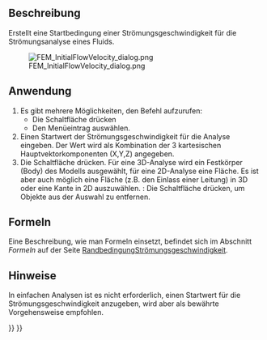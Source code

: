 <languages/>

{{Docnav/de
|[[FEM_ElectricChargeDensity/de|ElektrischeLadungsdichte]]
|[[FEM_ConstraintInitialPressure/de|StartbedingungDruck]]
|[[FEM_Workbench/de|FEM]]
|IconL=FEM_ConstraintElectricChargeDensity.svg
|IconR=FEM_ConstraintInitialPressure.svg
|IconC=Workbench_FEM.svg
}}

<div class="mw-translate-fuzzy">
{{GuiCommandContainer|
{{GuiCommand/de
|Name=FEM ConstraintInitialFlowVelocity
|Name/de=FEM StartbedingungStrömungsgeschwindigkeit
|MenuLocation=Model → Fluid-Randbedingungen → Startbedingung Strömungsgeschwindigkeit
|Workbenches=[[FEM_Workbench/de|FEM]]
|SeeAlso=[[FEM_ConstraintFlowVelocity/de|RandbedingungStrömungsgeschwindigkeit]], [[FEM_ConstraintInitialPressure/de|StartbedingungDruck]]
}}
{{GuiCommandFemInfo/de
|Solvers=Elmer
}}
}}
</div>

<span id="Description"></span>
==Beschreibung==

Erstellt eine Startbedingung einer Strömungsgeschwindigkeit für die Strömungsanalyse eines Fluids.

[[File:FEM_InitialFlowVelocity_dialog.png]]
<div lang="en" dir="ltr" class="mw-content-ltr">
{{Caption|The FEM initial flow velocity task panel}}
</div>

<span id="Usage"></span>
==Anwendung== 

<div class="mw-translate-fuzzy">
# Es gibt mehrere Möglichkeiten, den Befehl aufzurufen:
#* Die Schaltfläche {{Button|[[Image:FEM_ConstraintInitialFlowVelocity.svg|16px]] [[FEM_ConstraintInitialFlowVelocity/de|Startbedingung Strömungsgeschwindigkeit]]}} drücken
#* Den Menüeintrag {{MenuCommand|Modell → Fluid-Randbedingungen → [[Image:FEM_ConstraintInitialFlowVelocity.svg|16px]] Startbedingung Strömungsgeschwindigkeit}} auswählen.
# Einen Startwert der Strömungsgeschwindigkeit für die Analyse eingeben. Der Wert wird als Kombination der 3 kartesischen Hauptvektorkomponenten (X,Y,Z) angegeben.
# Die Schaltfläche {{Button|Hinzufügen}} drücken. Für eine 3D-Analyse wird ein Festkörper (Body) des Modells ausgewählt, für eine 2D-Analyse eine Fläche. Es ist aber auch möglich eine Fläche (z.B. den Einlass einer Leitung) in 3D oder eine Kante in 2D auszuwählen. {{Version/de|1.1}}: Die Schaltfläche {{Button|Entfernen}} drücken, um Objekte aus der Auswahl zu entfernen.
</div>

<span id="Formulas"></span>
==Formeln==

Eine Beschreibung, wie man Formeln einsetzt, befindet sich im Abschnitt ''Formeln'' auf der Seite [[FEM_ConstraintFlowVelocity/de#Formeln|RandbedingungStrömungsgeschwindigkeit]].

<span id="Notes"></span>
==Hinweise== 

In einfachen Analysen ist es nicht erforderlich, einen Startwert für die Strömungsgeschwindigkeit anzugeben, wird aber als bewährte Vorgehensweise empfohlen.


{{Docnav/de
|[[FEM_ElectricChargeDensity/de|ElektrischeLadungsdichte]]
|[[FEM_ConstraintInitialPressure/de|StartbedingungDruck]]
|[[FEM_Workbench/de|FEM]]
|IconL=FEM_ConstraintElectricChargeDensity.svg
|IconR=FEM_ConstraintInitialPressure.svg
|IconC=Workbench_FEM.svg
}}

{{FEM Tools navi{{#translation:}}}}
{{Userdocnavi{{#translation:}}}}